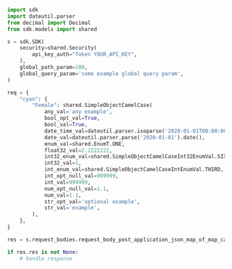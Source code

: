 ```python showLineNumbers copy filename="Request Body Post Application Json Map Of Map Camel Case usage example"
import sdk
import dateutil.parser
from decimal import Decimal
from sdk.models import shared

s = sdk.SDK(
    security=shared.Security(
        api_key_auth="Token YOUR_API_KEY",
    ),
    global_path_param=100,
    global_query_param='some example global query param',
)

req = {
    "cyan": {
        "Female": shared.SimpleObjectCamelCase(
            any_val='any example',
            bool_opt_val=True,
            bool_val=True,
            date_time_val=dateutil.parser.isoparse('2020-01-01T00:00:00Z'),
            date_val=dateutil.parser.parse('2020-01-01').date(),
            enum_val=shared.EnumT.ONE,
            float32_val=2.2222222,
            int32_enum_val=shared.SimpleObjectCamelCaseInt32EnumVal.SIXTY_NINE,
            int32_val=1,
            int_enum_val=shared.SimpleObjectCamelCaseIntEnumVal.THIRD,
            int_opt_null_val=999999,
            int_val=999999,
            num_opt_null_val=1.1,
            num_val=1.1,
            str_opt_val='optional example',
            str_val='example',
        ),
    },
}

res = s.request_bodies.request_body_post_application_json_map_of_map_camel_case(req)

if res.res is not None:
    # handle response
```

